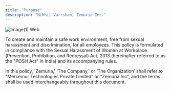 ```yaml
---
title: "Purpose"
description: "Nikhil Varrshan, Zemuria Inc."
---
```


![Image(1) Web](/images/image\(1\).webp)

To create and maintain a safe work environment, free from sexual harassment and discrimination, for all employees. This policy is formulated in compliance with the Sexual Harassment of Women at Workplace (Prevention, Prohibition, and Redressal) Act, 2013 (hereinafter referred to as the "POSH Act" in India) and its accompanying rules.

In this policy, 'Zemuria,' 'The Company,' or ‘The Organization’ shall refer to “Mercemur Technologies Private Limited” or “Zemuria Inc”, and the terms shall be used interchangeably throughout this document.

| |
| --- |